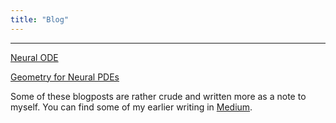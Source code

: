 ```yaml
---
title: "Blog"
---
```

***

[Neural ODE](/Blog/Neural_ODE.qmd)

[Geometry for Neural PDEs](/Blog/geometry.qmd)

<!-- [Neural Operators](/Blog/Neural_Operators.qmd) -->


Some of these blogposts are rather crude and written more as a note to myself. You can find some of my earlier writing in [Medium](https://medium.com/@engineoutcompletely).